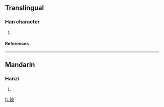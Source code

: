 ==Translingual==
===Han character===
{{Han char|rn=86|rad=火|as=16|sn=20|four=|canj=月火大金火 (BFKCF)}}
# {{defn|Han|sort=火16}}
====References====
{{Han ref|kx=0686.380|dkj=19573|hdz=32247.070|uh=7212|ud=29202}}

----
==Mandarin==
===Hanzi===
{{cmn-hanzi|pin=[[liào]] (liao4)|wg=liao<sup>4</sup>}}
# {{defn|Mandarin}}

[[fr:爒]]